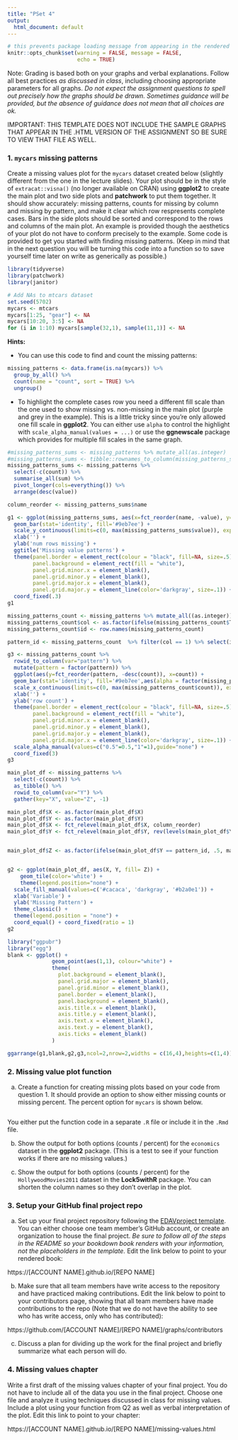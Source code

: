 ```yaml
---
title: "PSet 4"
output:
  html_document: default
---
```


```r
# this prevents package loading message from appearing in the rendered version of your problem set
knitr::opts_chunk$set(warning = FALSE, message = FALSE,
                      echo = TRUE)
```

Note: Grading is based both on your graphs and verbal explanations. Follow all best practices *as discussed in class*, including choosing appropriate parameters for all graphs. *Do not expect the assignment questions to spell out precisely how the graphs should be drawn. Sometimes guidance will be provided, but the absence of guidance does not mean that all choices are ok.*

IMPORTANT: THIS TEMPLATE DOES NOT INCLUDE THE SAMPLE GRAPHS THAT APPEAR IN THE .HTML VERSION OF THE ASSIGNMENT SO BE SURE TO VIEW THAT FILE AS WELL.

### 1. `mycars` missing patterns

Create a missing values plot for the `mycars` dataset created below (slightly different from the one in the lecture slides). Your plot should be in the style of `extracat::visna()` (no longer available on CRAN) using **ggplot2** to create the main plot and two side plots and **patchwork** to put them together. It should show accurately: missing patterns,  counts for missing by column and missing by pattern, and make it clear which row respresents complete cases. Bars in the side plots should be sorted and correspond to the rows and columns of the main plot. An example is provided though the aesthetics of your plot do not have to conform precisely to the example. Some code is provided to get you started with finding missing patterns. (Keep in mind that in the next question you will be turning this code into a function so to save yourself time later on write as generically as possible.)

```r
library(tidyverse)
library(patchwork)
library(janitor)

# Add NAs to mtcars dataset
set.seed(5702)
mycars <- mtcars
mycars[1:25, "gear"] <- NA
mycars[10:20, 3:5] <- NA
for (i in 1:10) mycars[sample(32,1), sample(11,1)] <- NA
```

**Hints:**

* You can use this code to find and count the missing patterns:
```r
missing_patterns <- data.frame(is.na(mycars)) %>%
  group_by_all() %>%
  count(name = "count", sort = TRUE) %>%
  ungroup()
```

* To highlight the complete cases row you need a different fill scale than the one used to show missing vs. non-missing in the main plot (purple and grey in the example). This is a little tricky since you're only allowed one fill scale in **ggplot2**. You can either use `alpha` to control the highlight with `scale_alpha_manual(values = ...)` or use the **ggnewscale** package which provides for multiple fill scales in the same graph.
```r
#missing_patterns_sums <- missing_patterns %>% mutate_all(as.integer)
#missing_patterns_sums <- tibble::rownames_to_column(missing_patterns_sums, "pattern") %>% adorn_totals("row")
missing_patterns_sums <- missing_patterns %>%
  select(-c(count)) %>%
  summarise_all(sum) %>%
  pivot_longer(cols=everything()) %>%
  arrange(desc(value))

column_reorder <- missing_patterns_sums$name

g1 <- ggplot(missing_patterns_sums, aes(x=fct_reorder(name, -value), y=value))+
  geom_bar(stat='identity', fill='#9eb7ee') +
  scale_y_continuous(limits=c(0, max(missing_patterns_sums$value)), expand=c(0,0)) +
  xlab('') +
  ylab('num rows missing') +
  ggtitle('Missing value patterns') +
  theme(panel.border = element_rect(colour = "black", fill=NA, size=.5), 
        panel.background = element_rect(fill = "white"),
        panel.grid.minor.x = element_blank(),
        panel.grid.minor.y = element_blank(),
        panel.grid.major.x = element_blank(),
        panel.grid.major.y = element_line(color='darkgray', size=.1)) +
  coord_fixed(.3)
g1
```
```r
missing_patterns_count <- missing_patterns %>% mutate_all((as.integer)) %>% adorn_totals("col")
missing_patterns_count$col <- as.factor(ifelse(missing_patterns_count$Total - missing_patterns_count$count == 0 , 1, 0.5))
missing_patterns_count$id <- row.names(missing_patterns_count)

pattern_id <- missing_patterns_count  %>% filter(col == 1) %>% select(id) %>% as.character()

g3 <- missing_patterns_count %>%
  rowid_to_column(var="pattern") %>%
  mutate(pattern = factor(pattern)) %>%
  ggplot(aes(y=fct_reorder(pattern, -desc(count)), x=count)) + 
  geom_bar(stat='identity', fill='#9eb7ee',aes(alpha = factor(missing_patterns_count$col))) +
  scale_x_continuous(limits=c(0, max(missing_patterns_count$count)), expand=c(0,0)) + #, breaks = seq(0,max(missing_patterns$count), 5) if want to have the y axis break on 5s
  xlab('') +
  ylab('row count') +
  theme(panel.border = element_rect(colour = "black", fill=NA, size=.5), 
        panel.background = element_rect(fill = "white"),
        panel.grid.minor.x = element_blank(),
        panel.grid.minor.y = element_blank(),
        panel.grid.major.y = element_blank(),
        panel.grid.major.x = element_line(color='darkgray', size=.1)) +
  scale_alpha_manual(values=c("0.5"=0.5,"1"=1),guide="none") +
  coord_fixed(3)
g3
```


```r
main_plot_df <- missing_patterns %>%
  select(-c(count)) %>%
  as_tibble() %>%
  rowid_to_column(var="Y") %>%
  gather(key="X", value="Z", -1) 

main_plot_df$X <- as.factor(main_plot_df$X)
main_plot_df$Y <- as.factor(main_plot_df$Y)
main_plot_df$X <- fct_relevel(main_plot_df$X, column_reorder)
main_plot_df$Y <- fct_relevel(main_plot_df$Y, rev(levels(main_plot_df$Y)))


main_plot_df$Z <- as.factor(ifelse(main_plot_df$Y == pattern_id, .5, main_plot_df$Z))


g2 <- ggplot(main_plot_df, aes(X, Y, fill= Z)) + 
    geom_tile(color='white') +
    theme(legend.position="none") +
  scale_fill_manual(values=c('#cacaca', 'darkgray', '#b2a0e1')) +
  xlab('Variable') +
  ylab('Missing Pattern') +
  theme_classic() +
  theme(legend.position = "none") +
  coord_equal() + coord_fixed(ratio = 1)
g2
```
```r

library("ggpubr")
library("egg")
blank <- ggplot() + 
              geom_point(aes(1,1), colour="white") +
              theme(                              
                plot.background = element_blank(), 
                panel.grid.major = element_blank(), 
                panel.grid.minor = element_blank(), 
                panel.border = element_blank(), 
                panel.background = element_blank(),
                axis.title.x = element_blank(),
                axis.title.y = element_blank(),
                axis.text.x = element_blank(),
                axis.text.y = element_blank(),
                axis.ticks = element_blank()
              )

ggarrange(g1,blank,g2,g3,ncol=2,nrow=2,widths = c(16,4),heights=c(1,4))
```



### 2. Missing value plot function

a) Create a function for creating missing plots based on your code from question 1. It should provide an option to show either missing counts or missing percent. The percent option for `mycars` is shown below.
```r

```


You either put the function code in a separate `.R` file or include it in the `.Rmd` file.

b) Show the output for both options (counts / percent) for the `economics` dataset in the **ggplot2** package. (This is a test to see if your function works if there are no missing values.)

c) Show the output for both options (counts / percent) for the `HollywoodMovies2011` dataset in the **Lock5withR** package. You can shorten the column names so they don't overlap in the plot.


### 3. Setup your GitHub final project repo

a) Set up your final project repository following the [EDAVproject template](https://github.com/jtr13/EDAVtemplate). You can either choose one team member's GitHub account, or create an organization to house the final project. *Be sure to follow all of the steps in the README so your bookdown book renders with your information, not the placeholders in the template.* Edit the link below to point to your rendered book:

https://[ACCOUNT NAME].github.io/[REPO NAME]

b) Make sure that all team members have write access to the repository and have practiced making contributions. Edit the link below to point to your contributors page, showing that all team members have made contributions to the repo (Note that we do not have the ability to see who has write access, only who has contributed):

https://github.com/[ACCOUNT NAME]/[REPO NAME]/graphs/contributors

c) Discuss a plan for dividing up the work for the final project and briefly summarize what each person will do.

### 4. Missing values chapter

Write a first draft of the missing values chapter of your final project. You do not have to include all of the data you use in the final project. Choose one file and analyze it using techniques discussed in class for missing values. Include a plot using your function from Q2 as well as verbal interpretation of the plot. Edit this link to point to your chapter:

https://[ACCOUNT NAME].github.io/[REPO NAME]/missing-values.html
